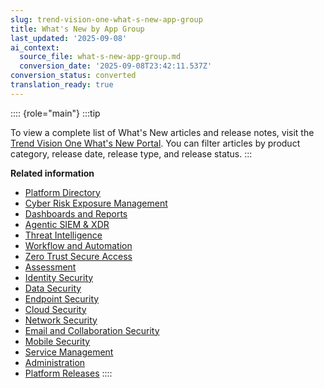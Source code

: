 ```yaml
---
slug: trend-vision-one-what-s-new-app-group
title: What's New by App Group
last_updated: '2025-09-08'
ai_context:
  source_file: what-s-new-app-group.md
  conversion_date: '2025-09-08T23:42:11.537Z'
conversion_status: converted
translation_ready: true
---
```


:::: {role="main"}
:::tip

To view a complete list of What's New articles and release notes, visit the [Trend Vision One What's New Portal](https://docs.trendmicro.com/en-us/documentation/trend-vision-one/trend-vision-one-whats-new/). You can filter articles by product category, release date, release type, and release status.
:::

**Related information**

- [Platform Directory](platform-directory-whats-new.mdx)
- [Cyber Risk Exposure Management](attack-surface-risk-management.mdx)
- [Dashboards and Reports](dashboards-reports-whats-new.mdx)
- [Agentic SIEM & XDR](xdr-threat-investigation-whatsnew.mdx)
- [Threat Intelligence](threat-intelligence-whats-new.mdx)
- [Workflow and Automation](workflow-automation-whatsnew.mdx)
- [Zero Trust Secure Access](zero-trust-secure-access-whatsnew.mdx)
- [Assessment](assessment.mdx)
- [Identity Security](identity-security-section.mdx)
- [Data Security](data-security-whats-new.mdx)
- [Endpoint Security](endpoint-security-whats-new.mdx)
- [Cloud Security](cloud-security-whats-new.mdx)
- [Network Security](network-security-whats-new.mdx)
- [Email and Collaboration Security](email-collaborationwhats-new.mdx)
- [Mobile Security](mobile-security-whats-new.mdx)
- [Service Management](service-management-whats-new.mdx)
- [Administration](whats-new-administration.mdx)
- [Platform Releases](platform-releases.mdx)
::::
